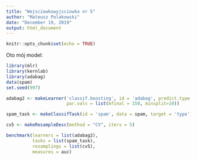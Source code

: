 ```yaml
---
title: "Wejsciowkowyjsciowka nr 5"
author: "Mateusz Polakowski"
date: "December 19, 2019"
output: html_document
---
```


```r
knitr::opts_chunk$set(echo = TRUE)
```

Oto mój model:

```r
library(mlr)
library(kernlab)
library(adabag)
data(spam)
set.seed(997)

adabag2 <- makeLearner('classif.boosting', id = 'adabag', predict.type = 'prob',
                       par.vals = list(mfinal = 150, minsplit=10))

spam_task <- makeClassifTask(id = 'spam', data = spam, target = 'type')

cv5 <- makeResampleDesc(method = "CV", iters = 5)

benchmark(learners = list(adabag2),
          tasks = list(spam_task),
          resamplings = list(cv5),
          measures = auc)
```